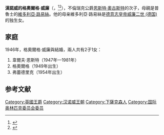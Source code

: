 {{Expand language|1=en|time=2021-03-03T11:41:09+00:00}}
'''漢諾威的格奧爾格·威廉'''（{{lang-de|Georg Wilhelm von Hannover}}，{{bd|1915年|3月25日|2006年|1月8日}}<ref name=thePeerage>{{cite web | url=http://thepeerage.com/p10113.htm#i101129 | title=Georg Wilhelm Ernst August Friedrich Axel Hanover, Prince of Hanover | date=14 April 2007 | access-date=2008-08-17 | publisher=thePeerage.com | author=Darryl Lundy | archive-date=2020-11-28 | archive-url=https://web.archive.org/web/20201128032510/http://thepeerage.com/p10113.htm#i101129 | dead-url=no }}</ref><ref name=MonarchiesOfEurope>{{cite web|url=http://monarchies.onlinewebshop.net/Hanover_Royal_Family.htm |title=Hanover Royal Family |date=24 June 2008 |access-date=2008-08-17 |publisher=Monarchies of Europe website |author=Allan Raymond |archive-url=https://web.archive.org/web/20140223094218/http://monarchies.onlinewebshop.net/Hanover_Royal_Family.htm |archive-date=February 23, 2014 }}</ref>），不倫瑞克公爵[[恩斯特·奧古斯特三世|恩斯特·奧古斯特]]的次子，母親是普魯士的[[维多利亚·路易丝_(普鲁士公主)|維多利亞·路易絲]]。他的母亲維多利亞·路易絲是[[德意志皇帝|德意志皇帝]][[威廉二世_(德国)|威廉二世 (德国)]]的独生女。

== 家庭 ==
1946年，格奧爾格·威廉與{{le|希臘的索菲公主|Princess Sophie of Greece and Denmark}}結婚，兩人共有2子1女：
# 韋爾夫·恩斯特（1947年—1981年）
# 格奧爾格（1949年出生）
# 弗蕾德里克（1954年出生）

==参考文献==
{{reflist}}

{{英國王子}}
[[Category:英國王爵|Category:英國王爵]]
[[Category:汉诺威王朝|Category:汉诺威王朝]]
[[Category:下薩克森人|Category:下薩克森人]]
[[Category:国际奥林匹克委员会委员|Category:国际奥林匹克委员会委员]]